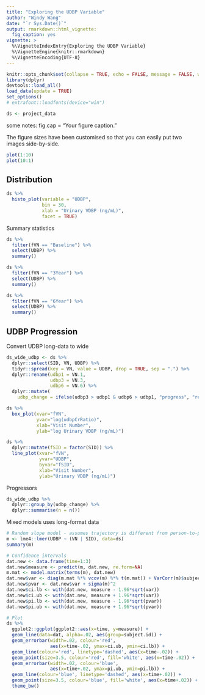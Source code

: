 ```yaml
---
title: "Exploring the UDBP Variable"
author: "Windy Wang"
date: "`r Sys.Date()`"
output: rmarkdown::html_vignette:
  fig_caption: yes
vignette: >
  %\VignetteIndexEntry{Exploring the UDBP Variable}
  %\VignetteEngine{knitr::rmarkdown}
  %\VignetteEncoding{UTF-8}
---
```


```r
knitr::opts_chunk$set(collapse = TRUE, echo = FALSE, message = FALSE, warning = FALSE)
library(dplyr)
devtools::load_all()
load_data(update = TRUE)
set_options()
# extrafont::loadfonts(device="win")

ds <- project_data
```


some notes:
fig.cap = "Your figure caption." 

The figure sizes have been customised so that you can easily put two images side-by-side. 
```r
plot(1:10)
plot(10:1)
```

## Distribution
```r
ds %>% 
  histo_plot(variable = "UDBP", 
             bin = 30, 
             xlab = "Urinary VDBP (ng/mL)",
             facet = TRUE)
```

Summary statistics
```r
ds %>% 
  filter(fVN == "Baseline") %>% 
  select(UDBP) %>% 
  summary()

ds %>% 
  filter(fVN == "3Year") %>% 
  select(UDBP) %>% 
  summary()

ds %>% 
  filter(fVN == "6Year") %>% 
  select(UDBP) %>% 
  summary()
```


## UDBP Progression

Convert UDBP long-data to wide

```r

ds_wide_udbp <- ds %>% 
  dplyr::select(SID, VN, UDBP) %>% 
  tidyr::spread(key = VN, value = UDBP, drop = TRUE, sep = ".") %>% 
  dplyr::rename(udbp1 = VN.1,
                udbp3 = VN.3,
                udbp6 = VN.6) %>% 
  dplyr::mutate(
    udbp_change = ifelse(udbp3 > udbp1 & udbp6 > udbp1, "progress", "regress"))

```

```r

ds %>% 
  box_plot(xvar="fVN",
           yvar="log(udbpCrRatio)",
           xlab="Visit Number",
           ylab="log Urinary VDBP (ng/mL)")
```


```r
ds %>% 
  dplyr::mutate(fSID = factor(SID)) %>%
  line_plot(xvar="fVN",
            yvar="UDBP",
            byvar="fSID",
            xlab="Visit Number",
            ylab="Urinary VDBP (ng/mL)")
```

Progressors
```r

ds_wide_udbp %>% 
  dplyr::group_by(udbp_change) %>% 
  dplyr::summarise(n = n())
```


Mixed models uses long-format data

```r

# Random slope model - assumes trajectory is different from person-to-person
m <- lme4::lmer(UDBP ~ (VN | SID), data=ds)
summary(m)

# Confidence intervals
dat.new <- data.frame(time=1:3)
dat.new$measure <- predict(m, dat.new, re.form=NA)
m.mat <- model.matrix(terms(m), dat.new)
dat.new$var <- diag(m.mat %*% vcov(m) %*% t(m.mat)) + VarCorr(m)$subject.id[1]
dat.new$pvar <- dat.new$var + sigma(m)^2
dat.new$ci.lb <- with(dat.new, measure - 1.96*sqrt(var))
dat.new$ci.ub <- with(dat.new, measure + 1.96*sqrt(var))
dat.new$pi.lb <- with(dat.new, measure - 1.96*sqrt(pvar))
dat.new$pi.ub <- with(dat.new, measure + 1.96*sqrt(pvar))

# Plot
ds %>% 
  ggplot2::ggplot(ggplot2::aes(x=time, y=measure)) + 
  geom_line(data=dat, alpha=.02, aes(group=subject.id)) + 
  geom_errorbar(width=.02, colour='red', 
                aes(x=time-.02, ymax=ci.ub, ymin=ci.lb)) +
  geom_line(colour='red', linetype='dashed', aes(x=time-.02)) + 
  geom_point(size=3.5, colour='red', fill='white', aes(x=time-.02)) +   
  geom_errorbar(width=.02, colour='blue', 
                aes(x=time+.02, ymax=pi.ub, ymin=pi.lb)) +
  geom_line(colour='blue', linetype='dashed', aes(x=time+.02)) + 
  geom_point(size=3.5, colour='blue', fill='white', aes(x=time+.02)) + 
  theme_bw()
```

